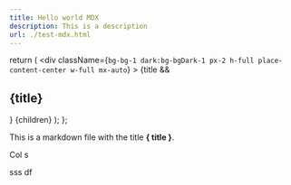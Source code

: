 ```yaml
---
title: Hello world MDX
description: This is a description
url: ./test-mdx.html
---
```

  return (
    <div
      className={`bg-bg-1 dark:bg-bgDark-1 px-2 h-full place-content-center w-full mx-auto`}
    >
      {title && <h2 className="text-2xl font-semibold mb-2 mt-2">{title}</h2>}
      {children}
    </div>
  );
};

This is a markdown file with the title **{ title }**.

<Tweets id="1779378108464058416"></Tweets>
<Col title="xxx">Col</Col>
s

<twx id="abc" href="xxx"/>

sss df
